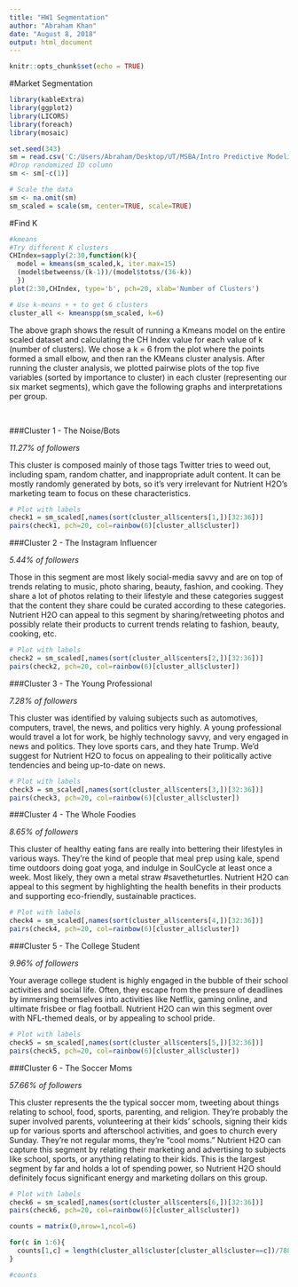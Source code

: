 ---
title: "HW1 Segmentation"
author: "Abraham Khan"
date: "August 8, 2018"
output: html_document
---

```{r setup, include=FALSE}
knitr::opts_chunk$set(echo = TRUE)
```

#Market Segmentation

```{r libraries, echo=FALSE, message=FALSE, warning=FALSE}
library(kableExtra)
library(ggplot2)
library(LICORS) 
library(foreach)
library(mosaic)
```



```{r Read Data, echo=FALSE, message=FALSE, warning=FALSE}
set.seed(343)
sm = read.csv('C:/Users/Abraham/Desktop/UT/MSBA/Intro Predictive Modeling/social_marketing.csv', header=TRUE)
#Drop randomized ID column
sm <- sm[-c(1)]

# Scale the data
sm <- na.omit(sm)
sm_scaled = scale(sm, center=TRUE, scale=TRUE)
```

#Find K

```{r Find K, echo=FALSE}
#kmeans 
#Try different K clusters
CHIndex=sapply(2:30,function(k){
  model = kmeans(sm_scaled,k, iter.max=15)
  (model$betweenss/(k-1))/(model$totss/(36-k))  
  })
plot(2:30,CHIndex, type='b', pch=20, xlab='Number of Clusters')

# Use k-means + + to get 6 clusters
cluster_all <- kmeanspp(sm_scaled, k=6)
```

The above graph shows the result of running a Kmeans model on the entire scaled dataset and calculating the CH Index value for each value of k (number of clusters). We chose a k = 6 from the plot where the points formed a small elbow, and then ran the KMeans cluster analysis. After running the cluster analysis, we plotted pairwise plots of the top five variables (sorted by importance to cluster) in each cluster (representing our six market segments), which gave the following graphs and interpretations per group. 

<br>

###Cluster 1 - The Noise/Bots

*11.27% of followers*

This cluster is composed mainly of those tags Twitter tries to weed out, including spam, random chatter, and inappropriate adult content. It can be mostly randomly generated by bots, so it's very irrelevant for Nutrient H2O's marketing team to focus on these characteristics.

```{r Cluster1, echo=FALSE}
# Plot with labels
check1 = sm_scaled[,names(sort(cluster_all$centers[1,])[32:36])]
pairs(check1, pch=20, col=rainbow(6)[cluster_all$cluster])
```


###Cluster 2 - The Instagram Influencer

*5.44% of followers*

Those in this segment are most likely social-media savvy and are on top of trends relating to music, photo sharing, beauty, fashion, and cooking. They share a lot of photos relating to their lifestyle and these categories suggest that the content they share could be curated according to these categories. Nutrient H2O can appeal to this segment by sharing/retweeting photos and possibly relate their products to current trends relating to fashion, beauty, cooking, etc.  

```{r Cluster2, echo=FALSE}
# Plot with labels
check2 = sm_scaled[,names(sort(cluster_all$centers[2,])[32:36])]
pairs(check2, pch=20, col=rainbow(6)[cluster_all$cluster])

```

###Cluster 3 - The Young Professional

*7.28% of followers*

This cluster was identified by valuing subjects such as automotives, computers, travel, the news, and politics very highly. A young professional would travel a lot for work, be highly technology savvy, and very engaged in news and politics. They love sports cars, and they hate Trump. We'd suggest for Nutrient H2O to focus on appealing to their politically active tendencies and being up-to-date on news.


```{r Cluster3, echo=FALSE}
# Plot with labels
check3 = sm_scaled[,names(sort(cluster_all$centers[3,])[32:36])]
pairs(check3, pch=20, col=rainbow(6)[cluster_all$cluster])

```

###Cluster 4 - The Whole Foodies

*8.65% of followers*

This cluster of healthy eating fans are really into bettering their lifestyles in various ways. They're the kind of people that meal prep using kale, spend time outdoors doing goat yoga, and indulge in SoulCycle at least once a week. Most likely, they own a metal straw #savetheturtles. Nutrient H2O can appeal to this segment by highlighting the health benefits in their products and supporting eco-friendly, sustainable practices.

```{r Cluster4, echo=FALSE}
# Plot with labels
check4 = sm_scaled[,names(sort(cluster_all$centers[4,])[32:36])]
pairs(check4, pch=20, col=rainbow(6)[cluster_all$cluster])

```

###Cluster 5 - The College Student

*9.96% of followers*

Your average college student is highly engaged in the bubble of their school activities and social life. Often, they escape from the pressure of deadlines by immersing themselves into activities like Netflix, gaming online, and ultimate frisbee or flag football. Nutrient H2O can win this segment over with NFL-themed deals, or by appealing to school pride. 

```{r Cluster5, echo=FALSE}
# Plot with labels
check5 = sm_scaled[,names(sort(cluster_all$centers[5,])[32:36])]
pairs(check5, pch=20, col=rainbow(6)[cluster_all$cluster])

```

###Cluster 6 - The Soccer Moms

*57.66% of followers*

This cluster represents the the typical soccer mom, tweeting about things relating to school, food, sports, parenting, and religion. They're probably the super involved parents, volunteering at their kids' schools, signing their kids up for various sports and afterschool activities, and goes to church every Sunday. They're not regular moms, they're "cool moms." Nutrient H2O can capture this segment by relating their marketing and advertising to subjects like school, sports, or anything relating to their kids. This is the largest segment by far and holds a lot of spending power, so Nutrient H2O should definitely focus significant energy and marketing dollars on this group.    

```{r Cluster6, echo=FALSE}
# Plot with labels 
check6 = sm_scaled[,names(sort(cluster_all$centers[6,])[32:36])]
pairs(check6, pch=20, col=rainbow(6)[cluster_all$cluster])

```

```{r Cluster Counts, echo=FALSE}
counts = matrix(0,nrow=1,ncol=6)

for(c in 1:6){
  counts[1,c] = length(cluster_all$cluster[cluster_all$cluster==c])/7882*100
}

#counts
```


